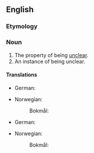 ==English==

===Etymology===
{{suffix|en|unclear|ness}}

===Noun===
{{en-noun|~|es}}

# The property of being [[unclear]].
# An instance of being unclear.

====Translations====
{{trans-top|property of being unclear}}
* German: {{t|de|Unklarheit|f}}
{{trans-mid}}
* Norwegian:
*: Bokmål: {{t+|nb|uklarhet|m|f}}
{{trans-bottom}}

{{trans-top|instance of being unclear}}
* German: {{t|de|Unklarheit|f}}
{{trans-mid}}
* Norwegian:
*: Bokmål: {{t+|nb|uklarhet|m|f}}
{{trans-bottom}}